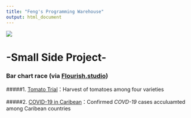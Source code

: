 ```yaml
---
title: "Feng's Programming Warehouse"
output: html_document
---
```

<div class="col-sm-6">
</a>
![](images/website.picture.png)
</a>
</div>

# -Small Side Project-

### Bar chart race (via [Flourish.studio](https://flourish.studio))

#####1. [Tomato Trial](https://preview.flourish.studio/2796245/ayQJ9jWAgFND7KjslUvAEj7jHr1aQQKd__Ydgukr5o2AWfSMa2TqfA2Titcu04pT/)：Harvest of tomatoes among four varieties

#####2. [COVID-19 in Caribean](https://preview.flourish.studio/2678801/5KAfvqHryXxiRyMzkyH1R72I0aCoN05ouW6fVZAKj-DIVIfeTxTMQzS_UYWSg1Km/)：Confirmed *COVD-19* cases acculuamted among Caribean countries

